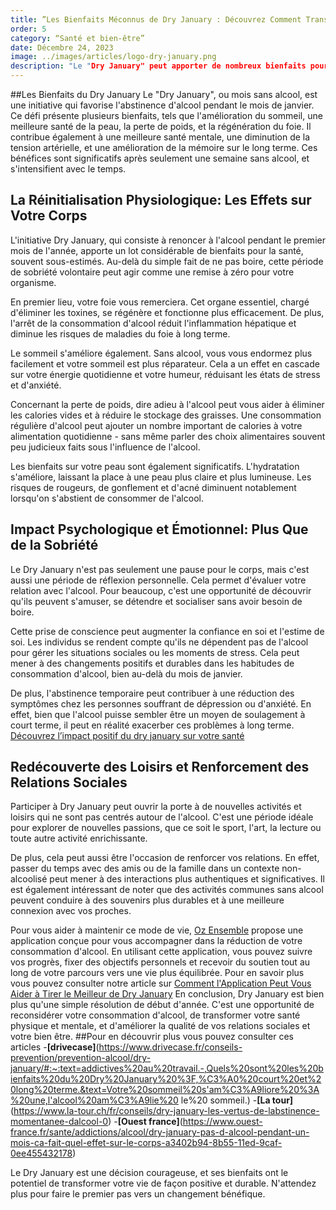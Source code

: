 ```yaml
---
title: ”Les Bienfaits Méconnus de Dry January : Découvrez Comment Transformer votre Vie”
order: 5
category: “Santé et bien-être”
date: Décembre 24, 2023
image: ../images/articles/logo-dry-january.png
description: "Le "Dry January" peut apporter de nombreux bienfaits pour la santé physique et mentale. En arrêtant de boire de l'alcool, le foie se régénère, le sommeil s'améliore, la peau devient plus saine et le poids peut être réduit. Sur le plan psychologique, cette période permet de réfléchir sur sa relation avec l'alcool et peut renforcer la confiance en soi. De plus, cela ouvre la porte à de nouvelles activités et peut améliorer les relations sociales. Participer à cette initiative peut donc transformer positivement votre vie."
---
```

##Les Bienfaits du Dry January
Le "Dry January", ou mois sans alcool, est une initiative qui favorise l'abstinence d'alcool pendant le mois de janvier. Ce défi présente plusieurs bienfaits, tels que l'amélioration du sommeil, une meilleure santé de la peau, la perte de poids, et la régénération du foie. Il contribue également à une meilleure santé mentale, une diminution de la tension artérielle, et une amélioration de la mémoire sur le long terme. Ces bénéfices sont significatifs après seulement une semaine sans alcool, et s'intensifient avec le temps.

## La Réinitialisation Physiologique: Les Effets sur Votre Corps

L'initiative Dry January, qui consiste à renoncer à l'alcool pendant le premier mois de l'année, apporte un lot considérable de bienfaits pour la santé, souvent sous-estimés. Au-delà du simple fait de ne pas boire, cette période de sobriété volontaire peut agir comme une remise à zéro pour votre organisme.

En premier lieu, votre foie vous remerciera. Cet organe essentiel, chargé d'éliminer les toxines, se régénère et fonctionne plus efficacement. De plus, l'arrêt de la consommation d'alcool réduit l'inflammation hépatique et diminue les risques de maladies du foie à long terme.

Le sommeil s'améliore également. Sans alcool, vous vous endormez plus facilement et votre sommeil est plus réparateur. Cela a un effet en cascade sur votre énergie quotidienne et votre humeur, réduisant les états de stress et d'anxiété.

Concernant la perte de poids, dire adieu à l'alcool peut vous aider à éliminer les calories vides et à réduire le stockage des graisses. Une consommation régulière d'alcool peut ajouter un nombre important de calories à votre alimentation quotidienne - sans même parler des choix alimentaires souvent peu judicieux faits sous l'influence de l'alcool.

Les bienfaits sur votre peau sont également significatifs. L'hydratation s'améliore, laissant la place à une peau plus claire et plus lumineuse. Les risques de rougeurs, de gonflement et d'acné diminuent notablement lorsqu'on s'abstient de consommer de l'alcool.

## Impact Psychologique et Émotionnel: Plus Que de la Sobriété

Le Dry January n'est pas seulement une pause pour le corps, mais c'est aussi une période de réflexion personnelle. Cela permet d'évaluer votre relation avec l'alcool. Pour beaucoup, c'est une opportunité de découvrir qu'ils peuvent s'amuser, se détendre et socialiser sans avoir besoin de boire.

Cette prise de conscience peut augmenter la confiance en soi et l'estime de soi. Les individus se rendent compte qu'ils ne dépendent pas de l'alcool pour gérer les situations sociales ou les moments de stress. Cela peut mener à des changements positifs et durables dans les habitudes de consommation d'alcool, bien au-delà du mois de janvier.

De plus, l'abstinence temporaire peut contribuer à une réduction des symptômes chez les personnes souffrant de dépression ou d'anxiété. En effet, bien que l'alcool puisse sembler être un moyen de soulagement à court terme, il peut en réalité exacerber ces problèmes à long terme.
[Découvrez l’impact positif du dry january sur votre santé](ozensemble.fabrique.social.gouv.fr/sante-et-bien-etre/limpact-positif-de-dry-january-sur-votre-santé-découvrez-le-avec-notre-application)

## Redécouverte des Loisirs et Renforcement des Relations Sociales

Participer à Dry January peut ouvrir la porte à de nouvelles activités et loisirs qui ne sont pas centrés autour de l'alcool. C'est une période idéale pour explorer de nouvelles passions, que ce soit le sport, l'art, la lecture ou toute autre activité enrichissante.

De plus, cela peut aussi être l'occasion de renforcer vos relations. En effet, passer du temps avec des amis ou de la famille dans un contexte non-alcoolisé peut mener à des interactions plus authentiques et significatives. Il est également intéressant de noter que des activités communes sans alcool peuvent conduire à des souvenirs plus durables et à une meilleure connexion avec vos proches.

Pour vous aider à maintenir ce mode de vie, [Oz Ensemble](https://ozensemble.fabrique.social.gouv.fr/) propose une application conçue pour vous accompagner dans la réduction de votre consommation d'alcool. En utilisant cette application, vous pouvez suivre vos progrès, fixer des objectifs personnels et recevoir du soutien tout au long de votre parcours vers une vie plus équilibrée. Pour en savoir plus vous pouvez consulter notre article sur [Comment l'Application Peut Vous Aider à Tirer le Meilleur de Dry January](ozensemble.fabrique.social.gouv.fr/sante-et-bien-etre/comment-lapplication-peut-vous-aider-à-tirer-le-meilleur-de-dry-january)
En conclusion, Dry January est bien plus qu'une simple résolution de début d'année. C'est une opportunité de reconsidérer votre consommation d'alcool, de transformer votre santé physique et mentale, et d'améliorer la qualité de vos relations sociales et votre bien être.
##Pour en découvrir plus vous pouvez consulter ces articles -**[drivecase]**(https://www.drivecase.fr/conseils-prevention/prevention-alcool/dry-january/#:~:text=addictives%20au%20travail.-,Quels%20sont%20les%20bienfaits%20du%20Dry%20January%20%3F,%C3%A0%20court%20et%20long%20terme.&text=Votre%20sommeil%20s'am%C3%A9liore%20%3A%20une,l'alcool%20am%C3%A9lie%20 le%20 sommeil.) -**[La tour]**(https://www.la-tour.ch/fr/conseils/dry-january-les-vertus-de-labstinence-momentanee-dalcool-0) -**[Ouest france]**(https://www.ouest-france.fr/sante/addictions/alcool/dry-january-pas-d-alcool-pendant-un-mois-ca-fait-quel-effet-sur-le-corps-a3402b94-8b55-11ed-9caf-0ee455432178)

Le Dry January est une décision courageuse, et ses bienfaits ont le potentiel de transformer votre vie de façon positive et durable. N'attendez plus pour faire le premier pas vers un changement bénéfique.
